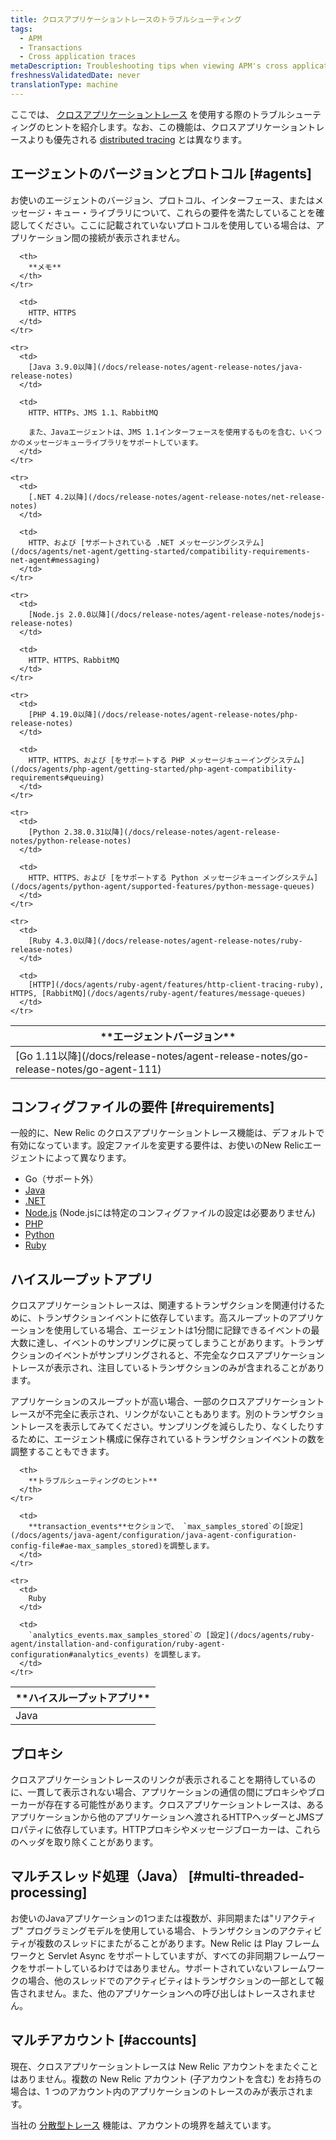 ```yaml
---
title: クロスアプリケーショントレースのトラブルシューティング
tags:
  - APM
  - Transactions
  - Cross application traces
metaDescription: Troubleshooting tips when viewing APM's cross application tracing maps.
freshnessValidatedDate: never
translationType: machine
---
```


ここでは、 [クロスアプリケーショントレース](/docs/apm/transactions/cross-application-traces/introduction-cross-application-traces) を使用する際のトラブルシューティングのヒントを紹介します。なお、この機能は、クロスアプリケーショントレースよりも優先される [distributed tracing](/docs/apm/distributed-tracing/getting-started/introduction-distributed-tracing) とは異なります。

## エージェントのバージョンとプロトコル [#agents]

お使いのエージェントのバージョン、プロトコル、インターフェース、またはメッセージ・キュー・ライブラリについて、これらの要件を満たしていることを確認してください。ここに記載されていないプロトコルを使用している場合は、アプリケーション間の接続が表示されません。

<table>
  <thead>
    <tr>
      <th width={200}>
        **エージェントバージョン**
      </th>

      <th>
        **メモ**
      </th>
    </tr>
  </thead>

  <tbody>
    <tr>
      <td>
        [Go 1.11以降](/docs/release-notes/agent-release-notes/go-release-notes/go-agent-111)
      </td>

      <td>
        HTTP、HTTPS
      </td>
    </tr>

    <tr>
      <td>
        [Java 3.9.0以降](/docs/release-notes/agent-release-notes/java-release-notes)
      </td>

      <td>
        HTTP、HTTPs、JMS 1.1、RabbitMQ

        また、Javaエージェントは、JMS 1.1インターフェースを使用するものを含む、いくつかのメッセージキューライブラリをサポートしています。
      </td>
    </tr>

    <tr>
      <td>
        [.NET 4.2以降](/docs/release-notes/agent-release-notes/net-release-notes)
      </td>

      <td>
        HTTP、および [サポートされている .NET メッセージングシステム](/docs/agents/net-agent/getting-started/compatibility-requirements-net-agent#messaging)
      </td>
    </tr>

    <tr>
      <td>
        [Node.js 2.0.0以降](/docs/release-notes/agent-release-notes/nodejs-release-notes)
      </td>

      <td>
        HTTP、HTTPS、RabbitMQ
      </td>
    </tr>

    <tr>
      <td>
        [PHP 4.19.0以降](/docs/release-notes/agent-release-notes/php-release-notes)
      </td>

      <td>
        HTTP、HTTPS、および [をサポートする PHP メッセージキューイングシステム](/docs/agents/php-agent/getting-started/php-agent-compatibility-requirements#queuing)
      </td>
    </tr>

    <tr>
      <td>
        [Python 2.38.0.31以降](/docs/release-notes/agent-release-notes/python-release-notes)
      </td>

      <td>
        HTTP、HTTPS、および [をサポートする Python メッセージキューイングシステム](/docs/agents/python-agent/supported-features/python-message-queues)
      </td>
    </tr>

    <tr>
      <td>
        [Ruby 4.3.0以降](/docs/release-notes/agent-release-notes/ruby-release-notes)
      </td>

      <td>
        [HTTP](/docs/agents/ruby-agent/features/http-client-tracing-ruby), HTTPS, [RabbitMQ](/docs/agents/ruby-agent/features/message-queues)
      </td>
    </tr>
  </tbody>
</table>

## コンフィグファイルの要件 [#requirements]

一般的に、New Relic のクロスアプリケーショントレース機能は、デフォルトで有効になっています。設定ファイルを変更する要件は、お使いのNew Relicエージェントによって異なります。

* Go（サポート外）
* [Java](/docs/agents/java-agent/configuration/java-agent-configuration-config-file#Cross_Application_Tracer)
* [.NET](/docs/agents/net-agent/installation-and-configuration/net-agent-configuration#cross_application_tracer)
* [Node.js](/docs/agents/nodejs-agent/installation-configuration/nodejs-agent-configuration) (Node.jsには特定のコンフィグファイルの設定は必要ありません)
* [PHP](/docs/agents/php-agent/configuration/php-agent-configuration#inivar-cross-app-tracer-enabled)
* [Python](/docs/agents/python-agent/installation-configuration/python-agent-configuration#cross-application-tracer)
* [Ruby](/docs/agents/ruby-agent/features/cross-application-tracing-ruby)

## ハイスループットアプリ

クロスアプリケーショントレースは、関連するトランザクションを関連付けるために、トランザクションイベントに依存しています。高スループットのアプリケーションを使用している場合、エージェントは1分間に記録できるイベントの最大数に達し、イベントのサンプリングに戻ってしまうことがあります。トランザクションのイベントがサンプリングされると、不完全なクロスアプリケーショントレースが表示され、注目しているトランザクションのみが含まれることがあります。

アプリケーションのスループットが高い場合、一部のクロスアプリケーショントレースが不完全に表示され、リンクがないこともあります。別のトランザクショントレースを表示してみてください。サンプリングを減らしたり、なくしたりするために、エージェント構成に保存されているトランザクションイベントの数を調整することもできます。

<table>
  <thead>
    <tr>
      <th width={200}>
        **ハイスループットアプリ**
      </th>

      <th>
        **トラブルシューティングのヒント**
      </th>
    </tr>
  </thead>

  <tbody>
    <tr>
      <td>
        Java
      </td>

      <td>
        **transaction_events**セクションで、 `max_samples_stored`の[設定](/docs/agents/java-agent/configuration/java-agent-configuration-config-file#ae-max_samples_stored)を調整します。
      </td>
    </tr>

    <tr>
      <td>
        Ruby
      </td>

      <td>
        `analytics_events.max_samples_stored`の [設定](/docs/agents/ruby-agent/installation-and-configuration/ruby-agent-configuration#analytics_events) を調整します。
      </td>
    </tr>
  </tbody>
</table>

## プロキシ

クロスアプリケーショントレースのリンクが表示されることを期待しているのに、一貫して表示されない場合、アプリケーションの通信の間にプロキシやブローカーが存在する可能性があります。クロスアプリケーショントレースは、あるアプリケーションから他のアプリケーションへ渡されるHTTPヘッダーとJMSプロパティに依存しています。HTTPプロキシやメッセージブローカーは、これらのヘッダを取り除くことがあります。

## マルチスレッド処理（Java） [#multi-threaded-processing]

お使いのJavaアプリケーションの1つまたは複数が、非同期または"リアクティブ" プログラミングモデルを使用している場合、トランザクションのアクティビティが複数のスレッドにまたがることがあります。New Relic は Play フレームワークと Servlet Async をサポートしていますが、すべての非同期フレームワークをサポートしているわけではありません。サポートされていないフレームワークの場合、他のスレッドでのアクティビティはトランザクションの一部として報告されません。また、他のアプリケーションへの呼び出しはトレースされません。

## マルチアカウント [#accounts]

現在、クロスアプリケーショントレースは New Relic アカウントをまたぐことはありません。複数の New Relic アカウント (子アカウントを含む) をお持ちの場合は、1 つのアカウント内のアプリケーションのトレースのみが表示されます。

当社の [分散型トレース](/docs/distributed-tracing/concepts/introduction-distributed-tracing) 機能は、アカウントの境界を越えています。
